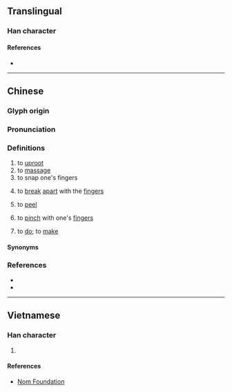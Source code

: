 {{character info}}
==Translingual==

===Han character===
{{Han char|rn=64|rad=手|as=10|sn=13|four=53050|canj=QIHF,XQIHF|ids=⿰扌烕}}

====References====
* {{Han ref|kx=0447.160|dkj=12495|dj=0798.100|hdz=31930.090|uh=6423|ud=25635|bh=DDA9|bd=56745}}

----

==Chinese==
{{zh-forms|alt=覓-Hakka}}

===Glyph origin===
{{Han etym}}

===Pronunciation===
{{zh-pron
|m=miè
|m-s=mie1/mie3
|c=mit1,mit6
|h=pfs=met;gd=mêd5
|mc=y
|oc=y
|cat=v
}}

===Definitions===
{{zh-hanzi}}

# to [[uproot]]
# to [[massage]]
# to snap one's fingers
# {{lb|zh|Cantonese|Sichuanese}} to [[break]] [[apart]] with the [[finger]]s
#: {{zh-x|搣開|to '''tear''' open|C}}
#: {{zh-x|搣 爛 張 紙|to '''tear''' apart a sheet of paper|C}}
# {{lb|zh|Cantonese}} to [[peel]]
#: {{zh-x|搣 蘋果|to '''peel''' an apple|C}}
#: {{zh-x|搣 皮|to '''peel''' one's layer of dead skin cells|C}}
# {{lb|zh|Cantonese}} to [[pinch]] with one's [[finger]]s
#: {{zh-x|佢 又 搣 我 噼噼。|He has once again '''pinched''' my buttocks.|C}}
# {{lb|zh|Hakka}} to [[do]]; to [[make]]
#: {{zh-x|搣{met}衰 人|to '''play''' tricks on someone|H}}

====Synonyms====
{{zh-dial|撕}}

===References===
* {{R:twedu|B01371}}
* {{R:yue:mfccd}}

----

==Vietnamese==

===Han character===
{{vi-readings|rs=手10|reading=dạt, giạt}}

# {{rfdef|vi|sort=手10}}

====References====
* [http://nomfoundation.org/common/nom_details.php?codepoint=6423 Nom Foundation]